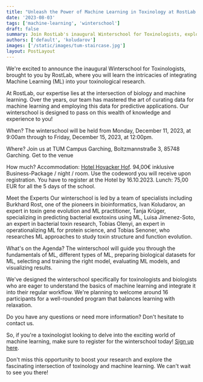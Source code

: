 ```yaml
---
title: "Unleash the Power of Machine Learning in Toxinology at RostLab's Winterschool"
date: '2023-08-03'
tags: ['machine-learning', 'winterschool']
draft: false
summary: Join RostLab's inaugural Winterschool for Toxinologists, exploring the intersection of machine learning and toxinology, from Dec 11-15, 2023 at TUM Campus Garching. Led by Prof. Burkhard Rost, the school will teach you how to integrate ML into toxinological research. Designed for toxinologists eager to understand machine learning basics and integrate it into their workflow. Register today to boost your research and explore the fascinating nexus of toxinology and machine learning.
authors: ['default', 'koludarov']
images: ['/static/images/tum-staircase.jpg']
layout: PostLayout
---
```


We're excited to announce the inaugural Winterschool for Toxinologists, brought to you by RostLab, where you will learn the intricacies of integrating Machine Learning (ML) into your toxinological research.

At RostLab, our expertise lies at the intersection of biology and machine learning.
Over the years, our team has mastered the art of curating data for machine learning and employing this data for predictive applications.
Our winterschool is designed to pass on this wealth of knowledge and experience to you!

When? The winterschool will be held from Monday, December 11, 2023, at 9:00am through to Friday, December 15, 2023, at 12:00pm.

Where? Join us at TUM Campus Garching, Boltzmannstraße 3, 85748 Garching. Get to the venue

How much? Accommodation: [Hotel Hoyacker Hof](https://www.hoyackerhof.de/en/home/). 94,00€ inklusive Business-Package / night / room.
Use the codeword you will receive upon registration.
You have to register at the Hotel by 16.10.2023. Lunch: 75,00 EUR for all the 5 days of the school.

Meet the Experts
Our winterschool is led by a team of specialists including
Burkhard Rost, one of the pioneers in bioinformatics,
Ivan Koludarov, an expert in toxin gene evolution and ML practitioner,
Tanja Krüger, specializing in predicting bacterial exotoxins using ML,
Luisa Jimenez-Soto, an expert in bacterial toxin research,
Tobias Olenyi, an expert in operationalizing ML for protein science,
and Tobias Senoner, who researches ML approaches to study toxin structure and function evolution.

What's on the Agenda?
The winterschool will guide you through the fundamentals of ML, different types of ML, preparing biological datasets for ML,
selecting and training the right model, evaluating ML models, and visualizing results.

We've designed the winterschool specifically for toxinologists and biologists who are eager to understand the basics of machine learning and integrate it into their regular workflow.
We're planning to welcome around 16 participants for a well-rounded program that balances learning with relaxation.

Do you have any questions or need more information? Don't hesitate to contact us.

So, if you're a toxinologist looking to delve into the exciting world of machine learning,
make sure to register for the winterschool today! [Sign up here](https://mlschool23.rostlab.org/).

Don't miss this opportunity to boost your research and explore the fascinating intersection of toxinology and machine learning.
We can't wait to see you there!
